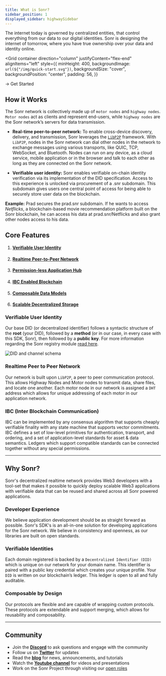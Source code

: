 ```yaml
---
title: What is Sonr?
sidebar_position: 1
displayed_sidebar: highwaySidebar
---
```



<APIButton
  href="https://www.youtube.com/watch?v=bex88Ku9Crk"
  label="🎥 Watch 2 Min Breakdown"
  type="danger"
/>

The internet today is governed by centralized entities, that control everything from our data to our digital identities. Sonr is designing the internet of tomorrow, where you have true ownership over your data and identity online.

<Grid
  container
  direction="column"
  justifyContent="flex-end"
  alignItems="left"
  style={{
    minHeight: 400,
    backgroundImage: `url(${"/img/quick-start.svg"})`,
    backgroundSize: "cover",
    backgroundPosition: "center",
    padding: 56,
  }}
>
  <Grid item>
    <Link
      className="button button--secondary button--lg white-text"
      to="/docs/speedway/getting-started"
    >
      → Get Started
    </Link>
  </Grid>
</Grid>

## How it Works

The Sonr network is collectively made up of `motor nodes` and `highway nodes`. `Motor nodes` act as clients and represent end-users, while `highway nodes` are the Sonr network’s servers for data transmission.


- **Real-time peer-to-peer network:** To enable cross-device discovery, delivery, and transmission, Sonr leverages the [`LibP2P`](https://libp2p.io/) framework. With `LibP2P`, nodes in the Sonr network can dial other nodes in the network to exchange messages using various transports, like QUIC, TCP, WebSocket, and Bluetooth. Nodes can run on any device, as a cloud service, mobile application or in the browser and talk to each other as long as they are connected on the Sonr network.

- **Verifiable user identity:** Sonr enables verifiable on-chain identity verification via its implementation of the DID specification. Access to this experience is unlocked via procurement of a .snr subdomain. This subdomain gives users one central point of access for being able to securely store user data on the blockchain.

**Example:** Prad secures the prad.snr subdomain. If he wants to access _Netflicks_, a blockchain-based movie recommendation platform built on the Sonr blockchain, he can access his data at prad.snr/Netflicks and also grant other nodes access to his data.

## Core Features

1. #### [Verifiable User Identity](#verifiable-user-identity)
2. #### [Realtime Peer-to-Peer Network](#realtime-peer-to-peer-network)
3. #### [Permission-less Application Hub](#permission-less-application-hub)
4. #### [IBC Enabled Blockchain](#ibc-enabled-blockchain)
5. #### [Composable Data Models](/docs/highway/modules/schemas.mdx)
6. #### [Scalable Decentralized Storage](/docs/highway/modules/buckets.mdx)

### Verifiable User Identity

Our base DID (or decentralized identifier) follows a syntactic structure of the **root** (your DID), followed by a **method** (or in our case, in every case with this SDK, Sonr), then followed by a **public key**. For more information regarding the Sonr registry module [read here](/docs/highway/modules/registry.mdx).

![DID and channel schema](https://archbee-image-uploads.s3.amazonaws.com/YigsjtwFFq_eX7dhChoeN/ze9buUbapxPP7S5ROVXn__6e60b2d-screenshot2022-03-10at25108pm.png)

### Realtime Peer to Peer Network

Our network is built upon `LibP2P`, a peer to peer communication protocol. This allows Highway Nodes and Motor nodes to transmit data, share files, and locate one another. Each motor node in our network is assigned a `DHT` address which allows for unique addressing of each motor in our application network.

### IBC (Inter Blockchain Communication)

IBC can be implemented by any consensus algorithm that supports cheaply verifiable finality with any state machine that supports vector commitments. IBC defines a set of low-level primitives for authentication, transport, and ordering, and a set of application-level standards for asset & data semantics. Ledgers which support compatible standards can be connected together without any special permissions.

---

## Why Sonr?

Sonr's decentralized realtime network provides Web3 developers with a tool-set that makes it possible to quickly deploy scalable Web3 applications with verifiable data that can be reused and shared across all Sonr powered applications.

### Developer Experience

We believe application development should be as straight forward as possible. Sonr's SDK's is an all-in-one solution for developing applications for the Sonr network. We believe in consistency and openness, as our libraries are built on open standards.

### Verifiable Identities

Each domain registered is backed by a `Decentralized Identifier (DID)` which is unique on our network for your domain name. This identifier is paired with a public key credential which creates your unique profile. Your `DID` is written on our blockchain’s ledger. This ledger is open to all and fully auditable.

### Composable by Design

Our protocols are flexible and are capable of wrapping custom protocols. These protocols are extendable and support merging, which allows for reusability and composability.

---

## Community

- Join the [**Discord**](https://sonr.io/discord) to ask questions and engage with the community
- Follow us on [**Twitter**](https://sonr.io/twitter) for updates
- Read the [**blog**](https://pulse.sonr.io) for news, announcements, and tutorials
- Watch the [**Youtube channel**](https://sonr.io/youtube) for videos and presentations
- Work on the Sonr Project through visiting our [open roles](https://sonr.io/jobs)
